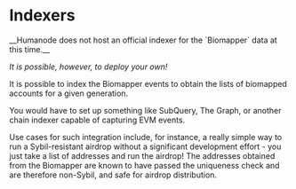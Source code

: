 
# Indexers

<Callout type="warning">
__Humanode does not host an official indexer for the `Biomapper` data at this
time.__

_It is possible, however, to deploy your own!_

</Callout>

It is possible to index the Biomapper events to obtain the lists of biomapped
accounts for a given generation.

You would have to set up something like SubQuery, The Graph, or another chain
indexer capable of capturing EVM events.

Use cases for such integration include, for instance, a really simple way to run
a Sybil-resistant airdrop without a significant development effort - you just
take a list of addresses and run the airdrop! The addresses obtained from
the Biomapper are known to have passed the uniqueness check and are therefore
non-Sybil, and safe for airdrop distribution.
